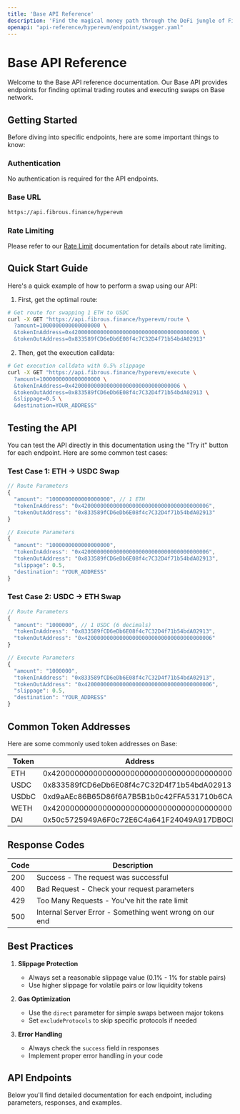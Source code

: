 ```yaml
---
title: 'Base API Reference'
description: 'Find the magical money path through the DeFi jungle of Fibrous Finance'
openapi: "api-reference/hyperevm/endpoint/swagger.yaml"
---
```


# Base API Reference

Welcome to the Base API reference documentation. Our Base API provides endpoints for finding optimal trading routes and executing swaps on Base network.

## Getting Started

Before diving into specific endpoints, here are some important things to know:

### Authentication
No authentication is required for the API endpoints.

### Base URL
```bash
https://api.fibrous.finance/hyperevm
```

### Rate Limiting
Please refer to our [Rate Limit](/api-reference/rate-limit) documentation for details about rate limiting.

## Quick Start Guide

Here's a quick example of how to perform a swap using our API:

1. First, get the optimal route:
```bash
# Get route for swapping 1 ETH to USDC
curl -X GET "https://api.fibrous.finance/hyperevm/route \
  ?amount=1000000000000000000 \
  &tokenInAddress=0x4200000000000000000000000000000000000006 \
  &tokenOutAddress=0x833589fCD6eDb6E08f4c7C32D4f71b54bdA02913"
```

2. Then, get the execution calldata:
```bash
# Get execution calldata with 0.5% slippage
curl -X GET "https://api.fibrous.finance/hyperevm/execute \
  ?amount=1000000000000000000 \
  &tokenInAddress=0x4200000000000000000000000000000006 \
  &tokenOutAddress=0x833589fCD6eDb6E08f4c7C32D4f71b54bdA02913 \
  &slippage=0.5 \
  &destination=YOUR_ADDRESS"
```

## Testing the API

You can test the API directly in this documentation using the "Try it" button for each endpoint. Here are some common test cases:

### Test Case 1: ETH → USDC Swap
```javascript
// Route Parameters
{
  "amount": "1000000000000000000", // 1 ETH
  "tokenInAddress": "0x4200000000000000000000000000000000000006",
  "tokenOutAddress": "0x833589fCD6eDb6E08f4c7C32D4f71b54bdA02913"
}

// Execute Parameters
{
  "amount": "1000000000000000000",
  "tokenInAddress": "0x4200000000000000000000000000000000000006",
  "tokenOutAddress": "0x833589fCD6eDb6E08f4c7C32D4f71b54bdA02913",
  "slippage": 0.5,
  "destination": "YOUR_ADDRESS"
}
```

### Test Case 2: USDC → ETH Swap
```javascript
// Route Parameters
{
  "amount": "1000000", // 1 USDC (6 decimals)
  "tokenInAddress": "0x833589fCD6eDb6E08f4c7C32D4f71b54bdA02913",
  "tokenOutAddress": "0x4200000000000000000000000000000000000006"
}

// Execute Parameters
{
  "amount": "1000000",
  "tokenInAddress": "0x833589fCD6eDb6E08f4c7C32D4f71b54bdA02913",
  "tokenOutAddress": "0x4200000000000000000000000000000000000006",
  "slippage": 0.5,
  "destination": "YOUR_ADDRESS"
}
```

## Common Token Addresses

Here are some commonly used token addresses on Base:

| Token | Address |
|-------|---------|
| ETH | 0x4200000000000000000000000000000000000006 |
| USDC | 0x833589fCD6eDb6E08f4c7C32D4f71b54bdA02913 |
| USDbC | 0xd9aAEc86B65D86f6A7B5B1b0c42FFA531710b6CA |
| WETH | 0x4200000000000000000000000000000000000006 |
| DAI | 0x50c5725949A6F0c72E6C4a641F24049A917DB0Cb |

## Response Codes

| Code | Description |
|------|-------------|
| 200  | Success - The request was successful |
| 400  | Bad Request - Check your request parameters |
| 429  | Too Many Requests - You've hit the rate limit |
| 500  | Internal Server Error - Something went wrong on our end |

## Best Practices

1. **Slippage Protection**
   - Always set a reasonable slippage value (0.1% - 1% for stable pairs)
   - Use higher slippage for volatile pairs or low liquidity tokens

2. **Gas Optimization**
   - Use the `direct` parameter for simple swaps between major tokens
   - Set `excludeProtocols` to skip specific protocols if needed

3. **Error Handling**
   - Always check the `success` field in responses
   - Implement proper error handling in your code

## API Endpoints

Below you'll find detailed documentation for each endpoint, including parameters, responses, and examples. 